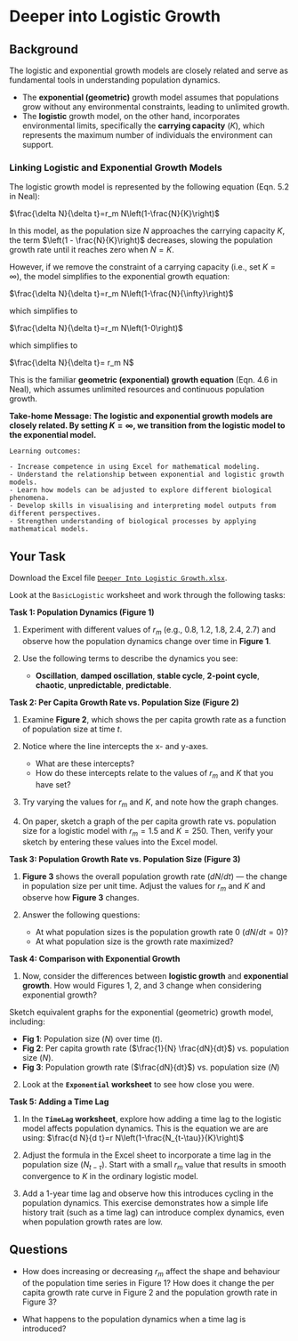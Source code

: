 # Deeper into Logistic Growth

## Background

The logistic and exponential growth models are closely related and serve as fundamental tools in understanding population dynamics.

- The **exponential (geometric)** growth model assumes that populations grow without any environmental constraints, leading to unlimited growth. 
- The **logistic** growth model, on the other hand, incorporates environmental limits, specifically the **carrying capacity** ($K$), which represents the maximum number of individuals the environment can support. 

### Linking Logistic and Exponential Growth Models

The logistic growth model is represented by the following equation (Eqn. 5.2 in Neal):

$\frac{\delta N}{\delta t}=r_m N\left(1-\frac{N}{K}\right)$

In this model, as the population size $N$ approaches the carrying capacity $K$, the term $\left(1 - \frac{N}{K}\right)$ decreases, slowing the population growth rate until it reaches zero when $N = K$.

However, if we remove the constraint of a carrying capacity (i.e., set $K = \infty$), the model simplifies to the exponential growth equation:

$\frac{\delta N}{\delta t}=r_m N\left(1-\frac{N}{\infty}\right)$

which simplifies to 

$\frac{\delta N}{\delta t}=r_m N\left(1-0\right)$

which simplifies to 

$\frac{\delta N}{\delta t}= r_m N$

This is the familiar **geometric (exponential) growth equation** (Eqn. 4.6 in Neal), which assumes unlimited resources and continuous population growth.

**Take-home Message: The logistic and exponential growth models are closely related. By setting $K = \infty$, we transition from the logistic model to the exponential model.**

```block
Learning outcomes:

- Increase competence in using Excel for mathematical modeling.
- Understand the relationship between exponential and logistic growth models.
- Learn how models can be adjusted to explore different biological phenomena.
- Develop skills in visualising and interpreting model outputs from different perspectives.
- Strengthen understanding of biological processes by applying mathematical models.
```

## Your Task

Download the Excel file [`Deeper Into Logistic Growth.xlsx`](https://www.dropbox.com/s/4xq399z7skl1akv/Deeper%20into%20Logistic%20Growth.xlsx?dl=1).

Look at the `BasicLogistic` worksheet and work through the following tasks:


**Task 1: Population Dynamics (Figure 1)**

1. Experiment with different values of $r_m$ (e.g., 0.8, 1.2, 1.8, 2.4, 2.7) and observe how the population dynamics change over time in **Figure 1**.
   
2. Use the following terms to describe the dynamics you see: 

   - **Oscillation**, **damped oscillation**, **stable cycle**, **2-point cycle**, **chaotic**, **unpredictable**, **predictable**.


**Task 2: Per Capita Growth Rate vs. Population Size (Figure 2)**

1. Examine **Figure 2**, which shows the per capita growth rate as a function of population size at time $t$.
   
2. Notice where the line intercepts the x- and y-axes. 

   - What are these intercepts? 
   - How do these intercepts relate to the values of $r_m$ and $K$ that you have set?

3. Try varying the values for $r_m$ and $K$, and note how the graph changes. 

4. On paper, sketch a graph of the per capita growth rate vs. population size for a logistic model with $r_m = 1.5$ and $K = 250$. Then, verify your sketch by entering these values into the Excel model.


**Task 3: Population Growth Rate vs. Population Size (Figure 3)**

1. **Figure 3** shows the overall population growth rate ($dN/dt$) — the change in population size per unit time. Adjust the values for $r_m$ and $K$ and observe how **Figure 3** changes.

2. Answer the following questions:

   - At what population sizes is the population growth rate 0 ($dN/dt = 0$)?
   - At what population size is the growth rate maximized?


**Task 4: Comparison with Exponential Growth**

1. Now, consider the differences between **logistic growth** and **exponential growth**. How would Figures 1, 2, and 3 change when considering exponential growth?

Sketch equivalent graphs for the exponential (geometric) growth model, including:

   - **Fig 1**: Population size ($N$) over time ($t$).
   - **Fig 2**: Per capita growth rate ($\frac{1}{N} \frac{dN}{dt}$) vs. population size ($N$).
   - **Fig 3**: Population growth rate ($\frac{dN}{dt}$) vs. population size ($N$) 

2. Look at the **`Exponential` worksheet** to see how close you were.

**Task 5: Adding a Time Lag**

1. In the **`TimeLag` worksheet**, explore how adding a time lag to the logistic model affects population dynamics. This is the equation we are are using: $\frac{d N}{d t}=r N\left(1-\frac{N_{t-\tau}}{K}\right)$


2. Adjust the formula in the Excel sheet to incorporate a time lag in the population size ($N_{t-\tau}$). Start with a small $r_m$ value that results in smooth convergence to $K$ in the ordinary logistic model. 

3. Add a 1-year time lag and observe how this introduces cycling in the population dynamics. This exercise demonstrates how a simple life history trait (such as a time lag) can introduce complex dynamics, even when population growth rates are low.


## Questions

* How does increasing or decreasing $r_m$ affect the shape and behaviour of the population time series in Figure 1? How does it change the per capita growth rate curve in Figure 2 and the population growth rate in Figure 3?

<!-- In Figure 1, as $r_m$ increases, the population grows more rapidly. For small values of $r_m$ (e.g., 0.8), the population slowly approaches the carrying capacity $K$. For higher values of $r_m$ (e.g., 1.8, 2.7), the population may overshoot $K$ and oscillate before stabilising, or it may exhibit chaotic behaviour if $r_m$ is large enough (e.g., above 2.5).
In Figure 2, increasing $r_m$ makes the slope of the line steeper. Higher $r_m$ values result in a higher per capita growth rate when the population size is small. However, the line still intercepts the x-axis at $K$, meaning that the carrying capacity doesn't change, but the rate at which the population reaches $K$ does.
In Figure 3, as $r_m$ increases, the overall population growth rate increases, with the peak growth rate shifting to a higher value. However, as the population approaches $K$, the growth rate still decreases to zero. -->

* What happens to the population dynamics when a time lag is introduced?

<!--     Introducing a time lag in the feedback system (i.e., where the population size at a given time depends on the population size at a previous time step) typically leads to more complex and sometimes oscillatory dynamics:
     A time lag may cause the population to overshoot the carrying capacity and then oscillate around $K$. This happens because the time lag delays the response of the population to changes in resource availability, leading to a cycle of growth and decline.
  
-->



